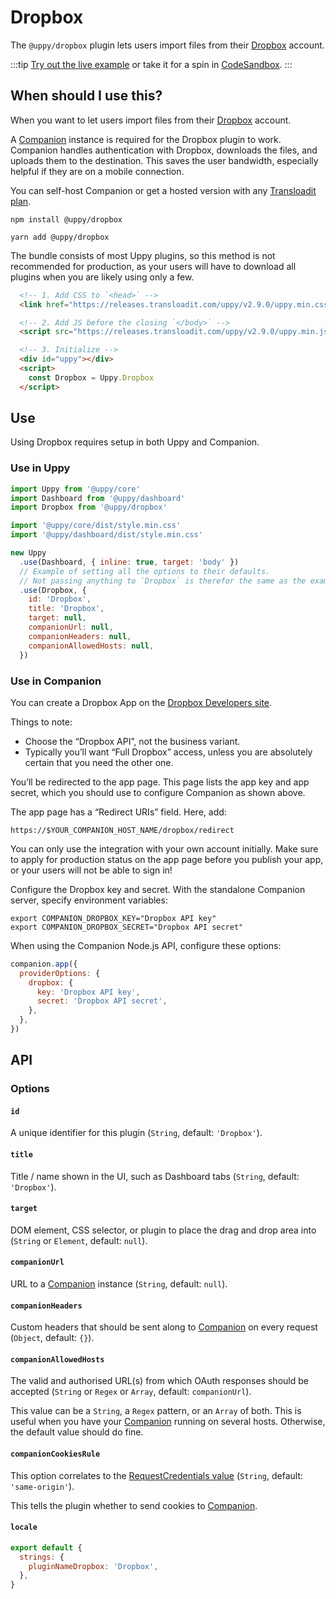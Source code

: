
# Dropbox

The `@uppy/dropbox` plugin lets users import files from their [Dropbox](https://www.dropbox.com) account.

:::tip
[Try out the live example](/examples) or take it for a spin in [CodeSandbox](https://codesandbox.io/s/uppy-dashboard-xpxuhd).
:::

## When should I use this?

When you want to let users import files from their [Dropbox](https://www.dropbox.com) account.

A [Companion](/docs/companion) instance is required for the Dropbox plugin to work.
Companion handles authentication with Dropbox, downloads the files, and uploads them to the destination.
This saves the user bandwidth, especially helpful if they are on a mobile connection.

You can self-host Companion or get a hosted version with any [Transloadit plan](https://transloadit.com/pricing/).

<Tabs>
  <TabItem value="npm" label="NPM" default>

  ```shell
  npm install @uppy/dropbox
  ```

  </TabItem>

  <TabItem value="yarn" label="Yarn">

  ```shell
  yarn add @uppy/dropbox
  ```

  </TabItem>

  <TabItem value="cdn" label="CDN">
  <Admonition type="caution">
    <p>
      The bundle consists of most Uppy plugins, so this method is not recommended for production,
      as your users will have to download all plugins when you are likely using only a few.
    </p>
  </Admonition>

  ```html
    <!-- 1. Add CSS to `<head>` -->
    <link href="https://releases.transloadit.com/uppy/v2.9.0/uppy.min.css" rel="stylesheet">

    <!-- 2. Add JS before the closing `</body>` -->
    <script src="https://releases.transloadit.com/uppy/v2.9.0/uppy.min.js"></script>

    <!-- 3. Initialize -->
    <div id="uppy"></div>
    <script>
      const Dropbox = Uppy.Dropbox
    </script>
  ```

  </TabItem>
</Tabs>

## Use

Using Dropbox requires setup in both Uppy and Companion.

### Use in Uppy

```js {12-19} showLineNumbers
import Uppy from '@uppy/core'
import Dashboard from '@uppy/dashboard'
import Dropbox from '@uppy/dropbox'

import '@uppy/core/dist/style.min.css'
import '@uppy/dashboard/dist/style.min.css'

new Uppy
  .use(Dashboard, { inline: true, target: 'body' })
  // Example of setting all the options to their defaults.
  // Not passing anything to `Dropbox` is therefor the same as the example below.
  .use(Dropbox, {
    id: 'Dropbox',
    title: 'Dropbox',
    target: null,
    companionUrl: null,
    companionHeaders: null,
    companionAllowedHosts: null,
  })
```

### Use in Companion

You can create a Dropbox App on the [Dropbox Developers site](https://www.dropbox.com/developers/apps/create).

Things to note:

*   Choose the “Dropbox API”, not the business variant.
*   Typically you’ll want “Full Dropbox” access, unless you are absolutely certain that you need the other one.

You’ll be redirected to the app page. This page lists the app key and app secret, which you should use to configure Companion as shown above.

The app page has a “Redirect URIs” field. Here, add:

```
https://$YOUR_COMPANION_HOST_NAME/dropbox/redirect
```

You can only use the integration with your own account initially.
Make sure to apply for production status on the app page before you publish your app, or your users will not be able to sign in!

Configure the Dropbox key and secret. With the standalone Companion server, specify environment variables:

```shell
export COMPANION_DROPBOX_KEY="Dropbox API key"
export COMPANION_DROPBOX_SECRET="Dropbox API secret"
```

When using the Companion Node.js API, configure these options:

```js
companion.app({
  providerOptions: {
    dropbox: {
      key: 'Dropbox API key',
      secret: 'Dropbox API secret',
    },
  },
})
```

## API

### Options

#### `id`

A unique identifier for this plugin (`String`, default: `'Dropbox'`).

#### `title`

Title / name shown in the UI, such as Dashboard tabs (`String`, default: `'Dropbox'`).

#### `target`

DOM element, CSS selector, or plugin to place the drag and drop area into (`String` or `Element`, default: `null`).

#### `companionUrl`

URL to a [Companion](/docs/companion) instance (`String`, default: `null`).

#### `companionHeaders`

Custom headers that should be sent along to [Companion](/docs/companion) on every request (`Object`, default: `{}`).

#### `companionAllowedHosts`

The valid and authorised URL(s) from which OAuth responses should be accepted (`String` or `Regex` or `Array`, default: `companionUrl`).

This value can be a `String`, a `Regex` pattern, or an `Array` of both.
This is useful when you have your [Companion](/docs/companion) running on several hosts. Otherwise, the default value should do fine.

#### `companionCookiesRule`

This option correlates to the [RequestCredentials value](https://developer.mozilla.org/en-US/docs/Web/API/Request/credentials) (`String`, default: `'same-origin'`).

This tells the plugin whether to send cookies to [Companion](/docs/companion).

#### `locale`

```js
export default {
  strings: {
    pluginNameDropbox: 'Dropbox',
  },
}
```

